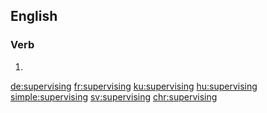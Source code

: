 
==English==

===Verb===
{{head|en|present participle}}

# {{present participle of|supervise|lang=en}}

[[de:supervising]]
[[fr:supervising]]
[[ku:supervising]]
[[hu:supervising]]
[[simple:supervising]]
[[sv:supervising]]
[[chr:supervising]]